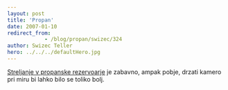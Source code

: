 ```yaml
---
layout: post
title: 'Propan'
date: 2007-01-10
redirect_from: 
            - /blog/propan/swizec/324
author: Swizec Teller
hero: ../../../defaultHero.jpg
---
```

[Streljanje v propanske rezervoarje](http://www.liveleak.com/view?i=08b0f84d82&c=1) je zabavno, ampak pobje, drzati kamero pri miru bi lahko bilo se toliko bolj.